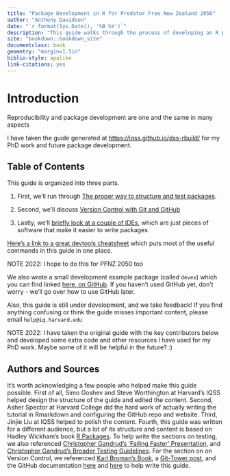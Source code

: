 ```yaml
---
title: "Package Development in R for Predator Free New Zealand 2050"
author: "Anthony Davidson"
date: "`r format(Sys.Date(), '%B %Y')`"
description: "This guide walks through the process of developing an R package"
site: "bookdown::bookdown_site"
documentclass: book
geometry: "margin=1.5in"
biblio-style: apalike
link-citations: yes
---
```


# Introduction {-}

Reproducibility and package development are one and the same in many aspects

I have taken the guide generated at [https://iqss.github.io/dss-rbuild/](https://iqss.github.io/dss-rbuild/) for my PhD work and future package development.

## Table of Contents {-}

This guide is organized into three parts.

1. First, we'll run through [The proper way to structure and test packages](./package-development.html).

2. Second, we'll discuss [Version Control with Git and GitHub](./version-control.html)

3. Lastly, we'll [briefly look at a couple of IDEs](./integrated-development-environments.html), which are just pieces of software that make it easier to write packages.

[Here's a link to a great devtools cheatsheet](https://www.rstudio.com/wp-content/uploads/2015/03/devtools-cheatsheet.pdf) which puts most of the useful commands in this guide in one place.


NOTE 2022: I hope to do this for PFNZ 2050 too

We also wrote a small development example package (called `devex`) which you can find linked [here, on GitHub](https://github.com/IQSS/dss-rbuild/tree/master/devex). If you haven't used GitHub yet, don't worry - we'll go over how to use GitHub later.

Also, this guide is still under development, and we take feedback! If you find anything confusing or think the guide misses important content, please email `help@iq.harvard.edu`

NOTE 2022: I have taken the original guide with the key contributors below and developed some extra code and other resources I have used for my PhD work. Maybe some of it will be helpful in the future? :)

## Authors and Sources {-}

It's worth acknowledging a few people who helped make this guide possible. First of all, Simo Goshev and Steve Worthington at Harvard's IQSS helped design the structure of the guide and edited the content. Second, Asher Spector at Harvard College did the hard work of actually writing the tutorial in Rmarkdown and configuring the GitHub repo and website. Third, Jinjie Liu at IQSS helped to polish the content. Fourth, this guide was written for a different audience, but a lot of its structure and content is based on Hadley Wickham's book [R Packages](http://r-pkgs.had.co.nz/). To help write the sections on testing, we also referenced [Christopher Gandrud's 'Failing Faster' Presentation](
http://slides.com/christophergandrud/failing-faster#/24), and [Christopher Gandrud's Broader Testing Guidelines](https://github.com/IQSS/social_science_software_toolkit/blob/master/testing/recommended_testing_tools_R.md#recommended-testing-tools-and-process-for-r-packages). For the section on on Version Control, we referenced [Karl Broman's Book](https://kbroman.org/github_tutorial/), a [Git-Tower post](https://www.git-tower.com/learn/git/faq/restore-repo-to-previous-revision
), and the GitHub documentation [here](https://git-scm.com/book/en/v2/Getting-Started-Git-Basics) and  [here](https://git-scm.com/book/en/v2/Getting-Started-First-Time-Git-Setup) to help write this guide.

